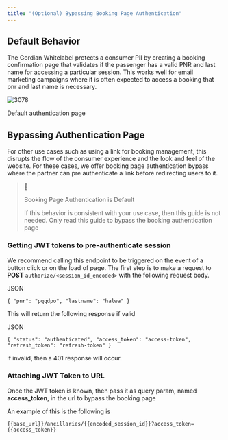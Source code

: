 ```yaml
---
title: "(Optional) Bypassing Booking Page Authentication"
---
```


## Default Behavior

The Gordian Whitelabel protects a consumer PII by creating a booking confirmation page that validates if the passenger has a valid PNR and last name for accessing a particular session. This works well for email marketing campaigns where it is often expected to access a booking that pnr and last name is necessary. 

![3078](/images/58ed3c8-Screenshot_2023-02-21_at_10.58.17_AM.png "Screenshot 2023-02-21 at 10.58.17 AM.png")

Default authentication page

## Bypassing Authentication Page

For other use cases such as using a link for booking management, this disrupts the flow of the consumer experience and the look and feel of the website. For these cases, we offer booking page authentication bypass where the partner can pre authenticate a link before redirecting users to it.

> 🚧
> 
> Booking Page Authentication is Default
> 
> If this behavior is consistent with your use case, then this guide is not needed. Only read this guide to bypass the booking authentication page

### Getting JWT tokens to pre-authenticate session

We recommend calling this endpoint to be triggered on the event of a button click or on the load of page. The first step is to make a request to **POST** `authorize/<session_id_encoded>` with the following request body.

JSON

`{
    "pnr": "pqqdpo",
    "lastname": "halwa"
}
`

This will return the following response if valid

JSON

`{
  	"status": "authenticated",
    "access_token": "access-token",
    "refresh_token": "refresh-token"
}
`

if invalid, then a 401 response will occur.

### Attaching JWT Token to URL

Once the JWT token is known, then pass it as query param, named **access\_token**, in the url to bypass the booking page

An example of this is the following is

`{{base_url}}/ancillaries/{{encoded_session_id}}?access_token={{access_token}}
`